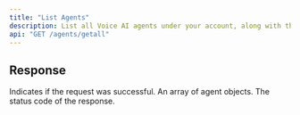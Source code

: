 ```yaml
---
title: "List Agents"
description: List all Voice AI agents under your account, along with their names, statuses, and creation dates, using Svalync's API.
api: "GET /agents/getall"
---
```

####


## Response

<ResponseField name="success" type="boolean">
  Indicates if the request was successful.
</ResponseField>
<ResponseField name="data" type="array">
  An array of agent objects.
</ResponseField>
<ResponseField name="status" type="number">
  The status code of the response.
</ResponseField>


